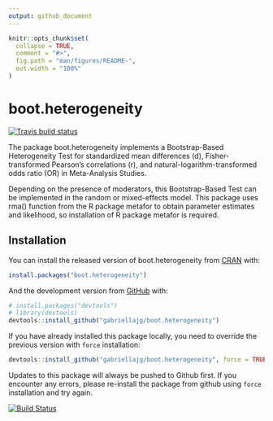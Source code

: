 ```yaml
---
output: github_document
---
```


<!-- README.md is generated from README.Rmd. Please edit that file -->

```r
knitr::opts_chunk$set(
  collapse = TRUE,
  comment = "#>",
  fig.path = "man/figures/README-",
  out.width = "100%"
)
```
# boot.heterogeneity

<!-- badges: start -->
[![Travis build status](https://travis-ci.org/gabriellajg/boot.heterogeneity.svg?branch=master)](https://travis-ci.org/gabriellajg/boot.heterogeneity)
<!-- badges: end -->

The package boot.heterogeneity implements a Bootstrap-Based Heterogeneity Test for standardized mean differences (d), Fisher-transformed Pearson's correlations (r), and natural-logarithm-transformed odds ratio (OR) in Meta-Analysis Studies. 

Depending on the presence of moderators, this Bootstrap-Based Test can be implemented in the random or mixed-effects model. This package uses rma() function from the R package metafor to obtain parameter estimates and likelihood, so installation of R package metafor is required.

## Installation

You can install the released version of boot.heterogeneity from [CRAN](https://CRAN.R-project.org/package=mc.heterogeneity) with:

``` r
install.packages("boot.heterogeneity")
```

And the development version from [GitHub](https://github.com/gabriellajg/boot.heterogeneity) with:

``` r
# install.packages("devtools")
# library(devtools)
devtools::install_github("gabriellajg/boot.heterogeneity")
```

If you have already installed this package locally, you need to override the previous version with `force` installation:

``` r
devtools::install_github("gabriellajg/boot.heterogeneity", force = TRUE)
```

Updates to this package will always be pushed to Github first. If you encounter any errors, please re-install the package from github using `force` installation and try again. 

[![Build Status](https://travis-ci.org/gabriellajg/boot.heterogeneity.svg?branch=master)](https://travis-ci.org/gabriellajg/boot.heterogeneity)
